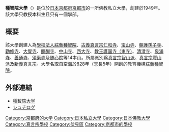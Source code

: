 {{Unreferenced|time=2015-09-22T03:35:30+00:00}}
{{大学 (日本)
| 国=日本
| 大学名=種智院大學
| ふりがな=しゅちいんだいがく
| 英称=Shuchiin University
| 画像=Shuchiin University.JPG
| 画像説明=
| 大学設置年=1949年
| 創立年=
| 学校種別=私立
| 設置者=學校法人綜藝種智院
| 本部所在地=[[京都府|京都府]][[京都市|京都市]][[伏見區|伏見區]]向島西定請70番地
| キャンパス=
| 學部=人文學部
| 研究科=無
| 大学の略称=種智院大
| ウェブサイト=http://www.shuchiin.ac.jp/
}}
'''種智院大學'''（{{jpn|j=種智院大学|hg=しゅちいんだいがく|rm=Shuchiin Daigaku}}）是位於[[日本|日本]][[京都府|京都府]][[京都市|京都市]]的一所佛教私立大學，創建於1949年。該大學只教授本科生且只有一個學部。

== 概要 ==
該大學創建人為[[學校法人綜藝種智院|學校法人綜藝種智院]]、[[古義真言宗|古義真言宗]][[仁和寺|仁和寺]]、[[宝山寺|宝山寺]]、[[朝護孫子寺|朝護孫子寺]]、[[勸修寺|勸修寺]]、[[大覺寺|大覺寺]]、[[醍醐寺|醍醐寺]]、[[中山寺_(寶冢市)|中山寺]]、[[西大寺_(奈良市)|西大寺]]、[[東寺|教王護国寺（東寺）]]、[[清荒神清澄寺|清澄寺]]、[[泉涌寺|泉涌寺]]、[[善通寺|善通寺]]、[[須磨寺|須磨寺]]及[[大本山随心院|随心院]]等14本山。所屬派別爲[[真言宗智山派|真言宗智山派]]、[[真言宗豐山派|真言宗豐山派]]及[[新義真言宗|新義真言宗]]。大學名取自[[空海|空海]]於828年（[[天長|天長]]5年）開創的教育機構[[綜藝種智院|綜藝種智院]]。

== 外部連結==
* [http://www.shuchiin.ac.jp/ 種智院大学] {{Wayback|url=http://www.shuchiin.ac.jp/ |date=20131102215952 }}
* [http://shuchiin-blog.weblike.jp/skg/ シュチログ] {{Wayback|url=http://shuchiin-blog.weblike.jp/skg/ |date=20131102023002 }}
{{Univ-stub}}
{{京都·宗教系大學院聯合}}
{{coord|34.913815|N|135.76579|E|format=dms|region:JP-26_type:edu|display=title}}

[[Category:京都府的大学|Category:京都府的大学]]
[[Category:日本私立大學|Category:日本私立大學]]
[[Category:日本佛教大學|Category:日本佛教大學]]
[[Category:真言宗學校|Category:真言宗學校]]
[[Category:伏見區|Category:伏見區]]
[[Category:京都市的學校|Category:京都市的學校]]